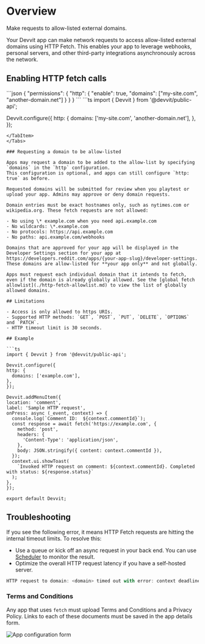 
# Overview

Make requests to allow-listed external domains.

Your Devvit app can make network requests to access allow-listed external domains using HTTP Fetch. This enables your app to leverage webhooks, personal servers, and other third-party integrations asynchronously across the network.

## Enabling HTTP fetch calls

<Tabs>
  <TabItem value="devvit.json" label="devvit.json">
  ```json
  {
    "permissions": {
      "http": {
        "enable": true,
        "domains": ["my-site.com", "another-domain.net"]
      }
    }
  }
  ```
  </TabItem>
  <TabItem value="devvit.tsx" label="devvit.tsx">
  ```ts
  import { Devvit } from '@devvit/public-api';

  Devvit.configure({
    http: {
      domains: ['my-site.com', 'another-domain.net'],
    },
  });
  ```
  </TabItem>
</Tabs>

### Requesting a domain to be allow-listed

Apps may request a domain to be added to the allow-list by specifying `domains` in the `http` configuration.
This configuration is optional, and apps can still configure `http: true` as before.

Requested domains will be submitted for review when you playtest or upload your app. Admins may approve or deny domain requests.

Domain entries must be exact hostnames only, such as nytimes.com or wikipedia.org. These fetch requests are not allowed:

- No using \* example.com when you need api.example.com
- No wildcards: \*.example.com
- No protocols: https://api.example.com
- No paths: api.example.com/webhooks

Domains that are approved for your app will be displayed in the Developer Settings section for your app at https://developers.reddit.com/apps/{your-app-slug}/developer-settings.
These domains are allow-listed for **your app only** and not globally.

Apps must request each individual domain that it intends to fetch, even if the domain is already globally allowed. See the [global fetch allowlist](./http-fetch-allowlist.md) to view the list of globally allowed domains.

## Limitations

- Access is only allowed to https URIs.
- Supported HTTP methods: `GET`, `POST`, `PUT`, `DELETE`, `OPTIONS` and `PATCH`.
- HTTP timeout limit is 30 seconds.

## Example

```ts
import { Devvit } from '@devvit/public-api';

Devvit.configure({
  http: {
    domains: ['example.com'],
  },
});

Devvit.addMenuItem({
  location: 'comment',
  label: 'Sample HTTP request',
  onPress: async (_event, context) => {
    console.log(`Comment ID:  ${context.commentId}`);
    const response = await fetch('https://example.com', {
      method: 'post',
      headers: {
        'Content-Type': 'application/json',
      },
      body: JSON.stringify({ content: context.commentId }),
    });
    context.ui.showToast(
      `Invoked HTTP request on comment: ${context.commentId}. Completed with status: ${response.status}`
    );
  },
});

export default Devvit;
```

## Troubleshooting

If you see the following error, it means HTTP Fetch requests are hitting the internal timeout limits. To resolve this:

- Use a queue or kick off an async request in your back end. You can use [Scheduler](./scheduler.md) to monitor the result.
- Optimize the overall HTTP request latency if you have a self-hosted server.

```ts
HTTP request to domain: <domain> timed out with error: context deadline exceeded.
```

### Terms and Conditions

Any app that uses `fetch` must upload Terms and Conditions and a Privacy Policy. Links to each of these documents must be saved in the app details form.

![App configuration form](../assets/capabilities/http-fetch/http-fetch-legal-links.png)
